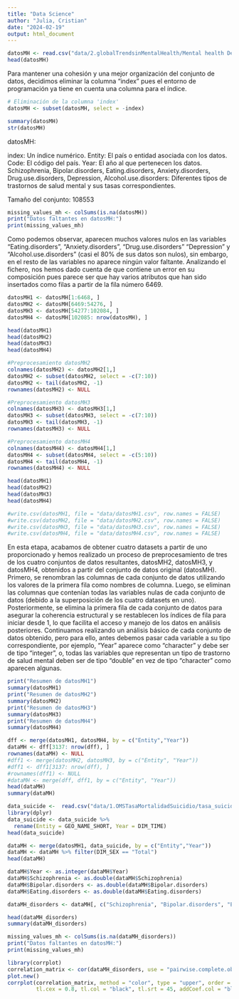 ```yaml
---
title: "Data Science"
author: "Julia, Cristian"
date: "2024-02-19"
output: html_document
---
```


```r
datosMH <- read.csv("data/2.globalTrendsinMentalHealth/Mental health Depression disorder Data2.csv")
head(datosMH)
```
Para mantener una cohesión y una mejor organización del conjunto de datos, decidimos eliminar la columna "index" pues el entorno de programación ya tiene en cuenta una columna para el índice. 

```r
# Eliminación de la columna 'index'
datosMH <- subset(datosMH, select = -index)
```


```r
summary(datosMH)
str(datosMH)
```
datosMH:

index: Un índice numérico.
Entity: El país o entidad asociada con los datos.
Code: El código del país.
Year: El año al que pertenecen los datos.
Schizophrenia, Bipolar.disorders, Eating.disorders, Anxiety.disorders, Drug.use.disorders, Depression, Alcohol.use.disorders: Diferentes tipos de trastornos de salud mental y sus tasas correspondientes.

Tamaño del conjunto: 108553

```r
missing_values_mh <- colSums(is.na(datosMH))
print("Datos faltantes en datosMH:")
print(missing_values_mh)
```
Como podemos observar, aparecen muchos valores nulos en las variables "Eating.disorders", "Anxiety.disorders", "Drug.use.disorders" "Depression" y "Alcohol.use.disorders" (casi el 80% de sus datos son nulos), sin embargo, en el resto de las variables no aparece ningún valor faltante. Analizando el fichero, nos hemos dado cuenta de que contiene un error en su composición pues parece ser que hay varios atributos que han sido insertados como filas a partir de la fila número 6469.

```r
datosMH1 <- datosMH[1:6468, ]
datosMH2 <- datosMH[6469:54276, ]
datosMH3 <- datosMH[54277:102084, ]
datosMH4 <- datosMH[102085: nrow(datosMH), ]

head(datosMH1)
head(datosMH2)
head(datosMH3)
head(datosMH4)
```

```r
#Preprocesamiento datosMH2
colnames(datosMH2) <- datosMH2[1,]
datosMH2 <- subset(datosMH2, select = -c(7:10))
datosMH2 <- tail(datosMH2, -1)
rownames(datosMH2) <- NULL

#Preprocesamiento datosMH3
colnames(datosMH3) <- datosMH3[1,]
datosMH3 <- subset(datosMH3, select = -c(7:10))
datosMH3 <- tail(datosMH3, -1)
rownames(datosMH3) <- NULL

#Preprocesamiento datosMH4
colnames(datosMH4) <- datosMH4[1,]
datosMH4 <- subset(datosMH4, select = -c(5:10))
datosMH4 <- tail(datosMH4, -1)
rownames(datosMH4) <- NULL

head(datosMH1)
head(datosMH2)
head(datosMH3)
head(datosMH4)

#write.csv(datosMH1, file = "data/datosMH1.csv", row.names = FALSE)
#write.csv(datosMH2, file = "data/datosMH2.csv", row.names = FALSE)
#write.csv(datosMH3, file = "data/datosMH3.csv", row.names = FALSE)
#write.csv(datosMH4, file = "data/datosMH4.csv", row.names = FALSE)
```
En esta etapa, acabamos de obtener cuatro datasets a partir de uno proporcionado y hemos realizado un proceso de preprocesamiento de tres de los cuatro conjuntos de datos resultantes, datosMH2, datosMH3, y datosMH4, obtenidos a partir del conjunto de datos original (datosMH). Primero, se renombran las columnas de cada conjunto de datos utilizando los valores de la primera fila como nombres de columna. Luego, se eliminan las columnas que contenían todas las variables nulas de cada conjunto de datos (debido a la superposición de los cuatro datasets en uno). Posteriormente, se elimina la primera fila de cada conjunto de datos para asegurar la coherencia estructural y se restablecen los índices de fila para iniciar desde 1, lo que facilita el acceso y manejo de los datos en análisis posteriores. Continuamos realizando un análisis básico de cada conjunto de datos obtenido, pero para ello, antes debemos pasar cada variable a su tipo correspondiente, por ejemplo, "Year" aparece como "character" y debe ser de tipo "integer", o, todas las variables que representan un tipo de trastorno de salud mental deben ser de tipo "double" en vez de tipo "character" como aparecen algunas.

```r
print("Resumen de datosMH1")
summary(datosMH1)
print("Resumen de datosMH2")
summary(datosMH2)
print("Resumen de datosMH3")
summary(datosMH3)
print("Resumen de datosMH4")
summary(datosMH4)
```


```r
dff <- merge(datosMH1, datosMH4, by = c("Entity","Year"))
dataMH <- dff[3137: nrow(dff), ]
rownames(dataMH) <- NULL
#dff1 <- merge(datosMH2, datosMH3, by = c("Entity", "Year"))
#dff1 <- dff1[3137: nrow(dff), ]
#rownames(dff1) <- NULL
#dataMH <- merge(dff, dff1, by = c("Entity", "Year"))
head(dataMH)
summary(dataMH)
```

```r
data_suicide <-  read.csv("data/1.OMSTasaMortalidadSuicidio/tasa_suicidio_por_pais.csv")
library(dplyr)
data_suicide <- data_suicide %>%
  rename(Entity = GEO_NAME_SHORT, Year = DIM_TIME)
head(data_suicide)
```

```r
dataMH <- merge(datosMH1, data_suicide, by = c("Entity","Year"))
dataMH <- dataMH %>% filter(DIM_SEX == "Total")
head(dataMH)
```


```r
dataMH$Year <- as.integer(dataMH$Year)
dataMH$Schizophrenia <- as.double(dataMH$Schizophrenia)
dataMH$Bipolar.disorders <- as.double(dataMH$Bipolar.disorders)
dataMH$Eating.disorders <- as.double(dataMH$Eating.disorders)

dataMH_disorders <- dataMH[, c("Schizophrenia", "Bipolar.disorders", "Eating.disorders","Anxiety.disorders", "Drug.use.disorders", "Depression", "Alcohol.use.disorders")]

head(dataMH_disorders)
summary(dataMH_disorders)
```

```r
missing_values_mh <- colSums(is.na(dataMH_disorders))
print("Datos faltantes en datosMH:")
print(missing_values_mh)
```

```r
library(corrplot)
correlation_matrix <- cor(dataMH_disorders, use = "pairwise.complete.obs")
plot.new()
corrplot(correlation_matrix, method = "color", type = "upper", order = "hclust", 
         tl.cex = 0.8, tl.col = "black", tl.srt = 45, addCoef.col = "black", number.cex = 0.7)
```

```r

```

